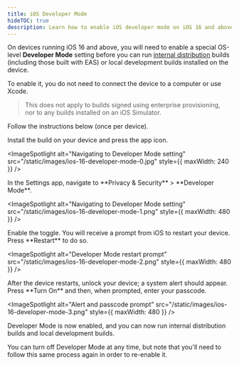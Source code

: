 ```yaml
---
title: iOS Developer Mode
hideTOC: true
description: Learn how to enable iOS developer mode on iOS 16 and above to run internal distribution builds and local development builds.
---
```



On devices running iOS 16 and above, you will need to enable a special OS-level **Developer Mode** setting before you can run [internal distribution](/build/internal-distribution) builds (including those built with EAS) or local development builds installed on the device.

To enable it, you do not need to connect the device to a computer or use Xcode.

> This does not apply to builds signed using enterprise provisioning, nor to any builds installed on an iOS Simulator.

Follow the instructions below (once per device).

<Step label="1">
Install the build on your device and press the app icon.

<ImageSpotlight
  alt="Navigating to Developer Mode setting"
  src="/static/images/ios-16-developer-mode-0.jpg"
  style={{ maxWidth: 240 }}
/>
</Step>

<Step label="2">
In the Settings app, navigate to **Privacy & Security** > **Developer Mode**.

<ImageSpotlight
  alt="Navigating to Developer Mode setting"
  src="/static/images/ios-16-developer-mode-1.png"
  style={{ maxWidth: 480 }}
/>
</Step>

<Step label="3">
Enable the toggle. You will receive a prompt from iOS to restart your device. Press **Restart** to do so.

<ImageSpotlight
  alt="Developer Mode restart prompt"
  src="/static/images/ios-16-developer-mode-2.png"
  style={{ maxWidth: 480 }}
/>
</Step>

<Step label="4">
After the device restarts, unlock your device; a system alert should appear. Press **Turn On** and then, when prompted, enter your passcode.

<ImageSpotlight
  alt="Alert and passcode prompt"
  src="/static/images/ios-16-developer-mode-3.png"
  style={{ maxWidth: 480 }}
/>
</Step>

Developer Mode is now enabled, and you can now run internal distribution builds and local development builds.

You can turn off Developer Mode at any time, but note that you'll need to follow this same process again in order to re-enable it.
